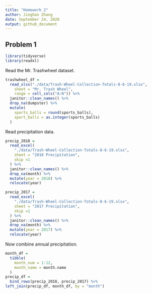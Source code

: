 ```yaml
---
title: "Homework 2"
author: Jinghan Zhang
date: September 24, 2020
output: github_document
---
```


## Problem 1

```r
library(tidyverse)
library(readxl)
```

Read the Mr. Trashwheel dataset.

```r
trashwheel_df =
  read_xlsx("./data/Trash-Wheel-Collection-Totals-8-6-19.xlsx", 
    sheet = "Mr. Trash Wheel",
    range = cell_cols("A:N")) %>%
  janitor::clean_names() %>%
  drop_na(dumpster) %>%
  mutate(
    sports_balls = round(sports_balls),
    sport_balls = as.integer(sports_balls)
  )
```

Read precipitation data.

```r
precip_2018 = 
  read_excel(
    "./data/Trash-Wheel-Collection-Totals-8-6-19.xlsx",
    sheet = "2018 Precipitation",
    skip =1
  ) %>%
  janitor::clean_names() %>%
  drop_na(month) %>%
  mutate(year = 2018) %>%
  relocate(year)

precip_2017 = 
  read_excel(
    "./data/Trash-Wheel-Collection-Totals-8-6-19.xlsx",
    sheet = "2017 Precipitation",
    skip =1
  ) %>%
  janitor::clean_names() %>%
  drop_na(month) %>%
  mutate(year = 2017) %>%
  relocate(year)
```

Now combine annual precipitation.

```r
month_df = 
  tibble(
    month_num = 1:12,
    month_name = month.name
  )
precip_df = 
  bind_rows(precip_2018, precip_2017) %>%
left_join(precip_df, month_df, by = "month")
```


